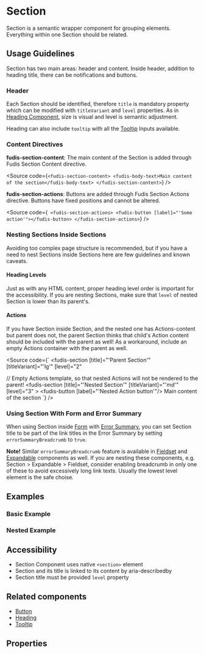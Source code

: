 
<Meta title="Components/Section" />

# Section

Section is a semantic wrapper component for grouping elements. Everything within one Section should be related.

## Usage Guidelines

Section has two main areas: header and content. Inside header, addition to heading title, there can be notifications and buttons.

### Header

Each Section should be identified, therefore `title` is mandatory property which can be modified with `titleVariant` and `level` properties. As in [Heading Component](/docs/components-typography-heading--documentation), size is visual and level is semantic adjustment.

Heading can also include `tooltip` with all the [Tooltip](/docs/directives-tooltip--documentation) Inputs available.

### Content Directives

**fudis-section-content**: The main content of the Section is added through Fudis Section Content directive.

<Source
  code={`<fudis-section-content>
  <fudis-body-text>Main content of the section</fudis-body-text>
</fudis-section-content>`}
/>

**fudis-section-actions**: Buttons are added through Fudis Section Actions directive. Buttons have fixed positions and cannot be altered.

<Source
  code={`
  <fudis-section-actions>
  <fudis-button [label]="'Some action'"></fudis-button>
</fudis-section-actions>`}
/>

### Nesting Sections Inside Sections

Avoiding too complex page structure is recommended, but if you have a need to nest Sections inside Sections here are few guidelines and known caveats.

#### Heading Levels

Just as with any HTML content, proper heading level order is important for the accessibility. If you are nesting Sections, make sure that `level` of nested Section is lower than its parent's.

#### Actions

If you have Section inside Section, and the nested one has Actions-content but parent does not, the parent Section thinks that child's Action content should be included with the parent as well! As a workaround, include an empty Actions container with the parent as well.

<Source
  code={`
<fudis-section
  [title]="'Parent Section'"
  [titleVariant]="'lg'"
  [level]="2"
  >
  // Empty Actions template, so that nested Actions will not be rendered to the parent!
  <fudis-section-actions></fudis-section-actions>
  <fudis-section-content>
    <fudis-section
      [title]="'Nested Section'"
      [titleVariant]="'md'"
      [level]="3" >
      <fudis-section-actions>
        <fudis-button [label]="'Nested Action button'"/>
      </fudis-section-actions>
      <fudis-section-content>
        <fudis-body-text>Main content of the section</fudis-body-text>
      </fudis-section-content>
    </fudis-section>
  </fudis-section-content>
</fudis-section>
  `}
/>

### Using Section With Form and Error Summary

When using Section inside [Form](/docs/components-form-form--documentation) with [Error Summary](/docs/components-form-error-summary--documentation), you can set Section title to be part of the link titles in the Error Summary by setting `errorSummaryBreadcrumb` to `true`.

**Note!** Similar `errorSummaryBreadcrumb` feature is available in [Fieldset](/docs/components-form-field-set--documentation) and [Expandable](/docs/components-expandable--documentation) components as well. If you are nesting these components, e.g. Section > Expandable > Fieldset, consider enabling breadcrumb in only one of these to avoid excessively long link texts. Usually the lowest level element is the safe choise.

## Examples

### Basic Example

<Canvas of={SectionStories.Example} />

### Nested Example

<Canvas of={SectionStories.NestedExample} />

## Accessibility

- Section Component uses native `<section>` element
- Section and its title is linked to its content by aria-describedby
- Section title must be provided `level` property

## Related components

- [Button](/docs/components-button--documentation)
- [Heading](/docs/components-typography-heading--documentation)
- [Tooltip](/docs/directives-tooltip--documentation)

## Properties

<ArgTypes of={SectionComponent} />
